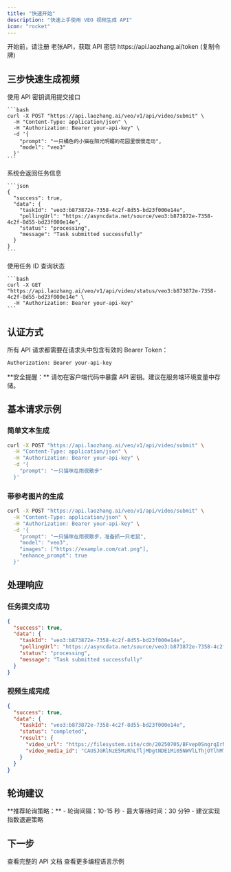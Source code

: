 ```yaml
---
title: "快速开始"
description: "快速上手使用 VEO 视频生成 API"
icon: "rocket"
---
```


<Warning>
  开始前，请注册 老张API，获取 API 密钥 https://api.laozhang.ai/token  (复制令牌)
</Warning>

## 三步快速生成视频

<Steps>
  <Step title="提交视频生成任务">
    使用 API 密钥调用提交接口
    
    ```bash
    curl -X POST "https://api.laozhang.ai/veo/v1/api/video/submit" \
      -H "Content-Type: application/json" \
      -H "Authorization: Bearer your-api-key" \
      -d '{
        "prompt": "一只橘色的小猫在阳光明媚的花园里慢慢走动",
        "model": "veo3"
      }'
    ```
  </Step>
  
  <Step title="记录返回的任务 ID">
    系统会返回任务信息
    
    ```json
    {
      "success": true,
      "data": {
        "taskId": "veo3:b873872e-7358-4c2f-8d55-bd23f000e14e",
        "pollingUrl": "https://asyncdata.net/source/veo3:b873872e-7358-4c2f-8d55-bd23f000e14e",
        "status": "processing",
        "message": "Task submitted successfully"
      }
    }
    ```
  </Step>
  
  <Step title="查询生成结果">
    使用任务 ID 查询状态
    
    ```bash
    curl -X GET "https://api.laozhang.ai/veo/v1/api/video/status/veo3:b873872e-7358-4c2f-8d55-bd23f000e14e" \
      -H "Authorization: Bearer your-api-key"
    ```
  </Step>
</Steps>

## 认证方式

所有 API 请求都需要在请求头中包含有效的 Bearer Token：

```bash
Authorization: Bearer your-api-key
```

<Tip>
  **安全提醒：** 请勿在客户端代码中暴露 API 密钥。建议在服务端环境变量中存储。
</Tip>

## 基本请求示例

### 简单文本生成

```bash
curl -X POST "https://api.laozhang.ai/veo/v1/api/video/submit" \
  -H "Content-Type: application/json" \
  -H "Authorization: Bearer your-api-key" \
  -d '{
    "prompt": "一只猫咪在雨夜散步"
  }'
```

### 带参考图片的生成

```bash
curl -X POST "https://api.laozhang.ai/veo/v1/api/video/submit" \
  -H "Content-Type: application/json" \
  -H "Authorization: Bearer your-api-key" \
  -d '{
    "prompt": "一只猫咪在雨夜散步，准备抓一只老鼠",
    "model": "veo3",
    "images": ["https://example.com/cat.png"],
    "enhance_prompt": true
  }'
```

## 处理响应

### 任务提交成功

```json
{
  "success": true,
  "data": {
    "taskId": "veo3:b873872e-7358-4c2f-8d55-bd23f000e14e",
    "pollingUrl": "https://asyncdata.net/source/veo3:b873872e-7358-4c2f-8d55-bd23f000e14e",
    "status": "processing",
    "message": "Task submitted successfully"
  }
}
```

### 视频生成完成

```json
{
  "success": true,
  "data": {
    "taskId": "veo3:b873872e-7358-4c2f-8d55-bd23f000e14e",
    "status": "completed",
    "result": {
      "video_url": "https://filesystem.site/cdn/20250705/BFvep0SngrqIrN3yDSFChIXAz2mU0M.mp4",
      "video_media_id": "CAUSJGRlNzE5MzRhLTljMDgtNDE1Mi05NWVlLThjOTlhMTZlODUyYxokY2U4ZjNiYmUtNGFmZS00NTExLWI4ZDEtMGM1MTFkM2ZlNGIxIgNDQUUqJDJlNTY3OWUyLWQ2YmQtNGVlZS05ZTUwLWMyMWE0MWU3ZDYzNw"
    }
  }
}
```

## 轮询建议

<Note>
  **推荐轮询策略：**
  - 轮询间隔：10-15 秒
  - 最大等待时间：30 分钟
  - 建议实现指数退避策略
</Note>

## 下一步

<CardGroup cols={2}>
  <Card title="API 参考" icon="book" href="/api-capabilities/veo/api-reference">
    查看完整的 API 文档
  </Card>
  <Card title="代码示例" icon="code" href="/api-capabilities/veo/examples">
    查看更多编程语言示例
  </Card>
</CardGroup>